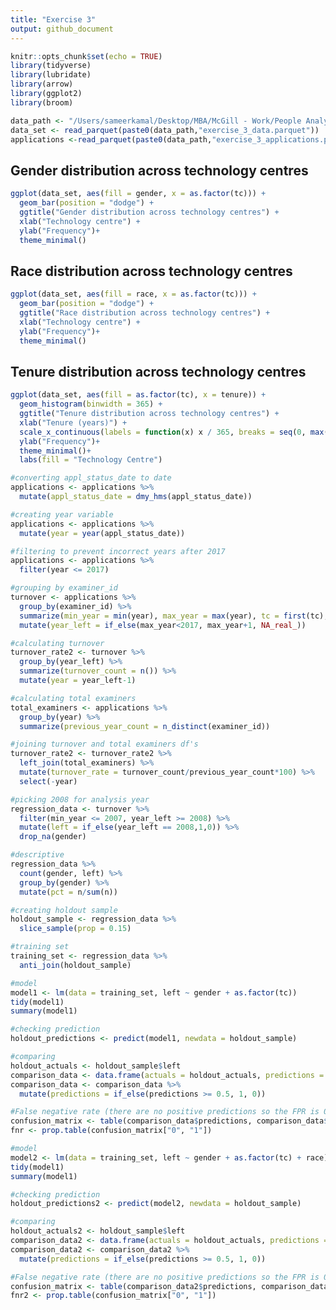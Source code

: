 ```yaml
---
title: "Exercise 3"
output: github_document
---
```


```r
knitr::opts_chunk$set(echo = TRUE)
library(tidyverse)
library(lubridate)
library(arrow)
library(ggplot2)
library(broom)
```

```r
data_path <- "/Users/sameerkamal/Desktop/MBA/McGill - Work/People Analytics/"
data_set <- read_parquet(paste0(data_path,"exercise_3_data.parquet"))
applications <-read_parquet(paste0(data_path,"exercise_3_applications.parquet"))
```

## Gender distribution across technology centres

```r

ggplot(data_set, aes(fill = gender, x = as.factor(tc))) + 
  geom_bar(position = "dodge") +
  ggtitle("Gender distribution across technology centres") +
  xlab("Technology centre") +
  ylab("Frequency")+
  theme_minimal()
```

## Race distribution across technology centres

```r

ggplot(data_set, aes(fill = race, x = as.factor(tc))) + 
  geom_bar(position = "dodge") +
  ggtitle("Race distribution across technology centres") +
  xlab("Technology centre") +
  ylab("Frequency")+
  theme_minimal()
```

## Tenure distribution across technology centres

```r

ggplot(data_set, aes(fill = as.factor(tc), x = tenure)) + 
  geom_histogram(binwidth = 365) +
  ggtitle("Tenure distribution across technology centres") +
  xlab("Tenure (years)") +
  scale_x_continuous(labels = function(x) x / 365, breaks = seq(0, max(data_set$tenure, na.rm = TRUE), by = 365))+
  ylab("Frequency")+
  theme_minimal()+
  labs(fill = "Technology Centre")
```
```r
#converting appl_status_date to date
applications <- applications %>%
  mutate(appl_status_date = dmy_hms(appl_status_date))

#creating year variable
applications <- applications %>%
  mutate(year = year(appl_status_date))

#filtering to prevent incorrect years after 2017
applications <- applications %>%
  filter(year <= 2017)

#grouping by examiner_id
turnover <- applications %>%
  group_by(examiner_id) %>%
  summarize(min_year = min(year), max_year = max(year), tc = first(tc), gender = first(gender), race = first(race)) %>%
  mutate(year_left = if_else(max_year<2017, max_year+1, NA_real_))

#calculating turnover
turnover_rate2 <- turnover %>%
  group_by(year_left) %>%
  summarize(turnover_count = n()) %>%
  mutate(year = year_left-1)

#calculating total examiners
total_examiners <- applications %>%
  group_by(year) %>%
  summarize(previous_year_count = n_distinct(examiner_id))

#joining turnover and total examiners df's
turnover_rate2 <- turnover_rate2 %>%
  left_join(total_examiners) %>%
  mutate(turnover_rate = turnover_count/previous_year_count*100) %>%
  select(-year)

#picking 2008 for analysis year
regression_data <- turnover %>%
  filter(min_year <= 2007, year_left >= 2008) %>%
  mutate(left = if_else(year_left == 2008,1,0)) %>%
  drop_na(gender)

#descriptive
regression_data %>%
  count(gender, left) %>%
  group_by(gender) %>%
  mutate(pct = n/sum(n))

#creating holdout sample
holdout_sample <- regression_data %>%
  slice_sample(prop = 0.15)

#training set
training_set <- regression_data %>%
  anti_join(holdout_sample)
```

```r
#model
model1 <- lm(data = training_set, left ~ gender + as.factor(tc))
tidy(model1)
summary(model1)

#checking prediction
holdout_predictions <- predict(model1, newdata = holdout_sample)

#comparing
holdout_actuals <- holdout_sample$left
comparison_data <- data.frame(actuals = holdout_actuals, predictions = holdout_predictions)
comparison_data <- comparison_data %>%
  mutate(predictions = if_else(predictions >= 0.5, 1, 0))

#False negative rate (there are no positive predictions so the FPR is 0)
confusion_matrix <- table(comparison_data$predictions, comparison_data$actuals)
fnr <- prop.table(confusion_matrix["0", "1"])
```

```r
#model
model2 <- lm(data = training_set, left ~ gender + as.factor(tc) + race)
tidy(model1)
summary(model1)

#checking prediction
holdout_predictions2 <- predict(model2, newdata = holdout_sample)

#comparing
holdout_actuals2 <- holdout_sample$left
comparison_data2 <- data.frame(actuals = holdout_actuals, predictions = holdout_predictions)
comparison_data2 <- comparison_data2 %>%
  mutate(predictions = if_else(predictions >= 0.5, 1, 0))

#False negative rate (there are no positive predictions so the FPR is 0)
confusion_matrix <- table(comparison_data2$predictions, comparison_data2$actuals)
fnr2 <- prop.table(confusion_matrix["0", "1"])
```